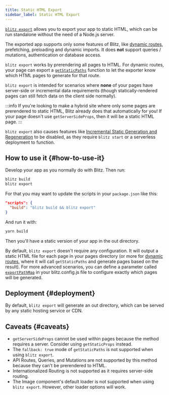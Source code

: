 ```yaml
---
title: Static HTML Export
sidebar_label: Static HTML Export
---
```


[`blitz export`](cli-export) allows you to export your app to static HTML,
which can be run standalone without the need of a Node.js server.

The exported app supports only some features of Blitz, like
[dynamic routes](routing#dynamic-route-segments), prefetching, preloading
and dynamic imports.
It does **not** support queries / mutations, authentication or database access.

`blitz export` works by prerendering all pages to HTML. For dynamic
routes, your page can export a [`getStaticPaths`](get-static-paths)
function to let the exporter know which HTML pages to generate for that
route.

`blitz export` is intended for scenarios where **none** of your pages have
server-side or incremental data requirements (though statically-rendered
pages can still fetch data on the client side normally).

<!-- prettier-ignore-start -->
:::info
If you're looking to make a hybrid site where only some pages are
prerendered to static HTML, Blitz already does that automatically for you!
If your page doesn't use `getServerSideProps`, then it will be a static
HTML page.
:::
<!-- prettier-ignore-end -->

`blitz export` also causes features like
[Incremental Static Generation and Regeneration](get-static-props#incremental-static-regeneration)
to be disabled, as they require `blitz start` or a serverless deployment
to function.

## How to use it {#how-to-use-it}

Develop your app as you normally do with Blitz. Then run:

```bash
blitz build
blitz export
```

For that you may want to update the scripts in your `package.json` like
this:

```json
"scripts": {
  "build": "blitz build && blitz export"
}
```

And run it with:

```bash
yarn build
```

Then you'll have a static version of your app in the out directory.

By default, `blitz export` doesn't require any configuration. It will
output a static HTML file for each page in your pages directory (or more
for [dynamic routes](routing#dynamic-route-segments), where it will call
`getStaticPaths` and generate pages based on the result). For more
advanced scenarios, you can define a parameter called
[`exportPathMap`](blitz-config#export-path-map) in your blitz.config.js
file to configure exactly which pages will be generated.

## Deployment {#deployment}

By default, `blitz export` will generate an out directory, which can be
served by any static hosting service or CDN.

## Caveats {#caveats}

- `getServerSideProps` cannot be used within pages because the method
  requires a server. Consider using `getStaticProps` instead.
- The `fallback: true` mode of `getStaticPaths` is not supported when
  using `blitz export`.
- API Routes, Queries, and Mutations are not supported by this method
  because they can't be prerendered to HTML.
- Internationalized Routing is not supported as it requires server-side
  routing.
- The Image component's default loader is not supported when using
  `blitz export`. However, other loader options will work.
